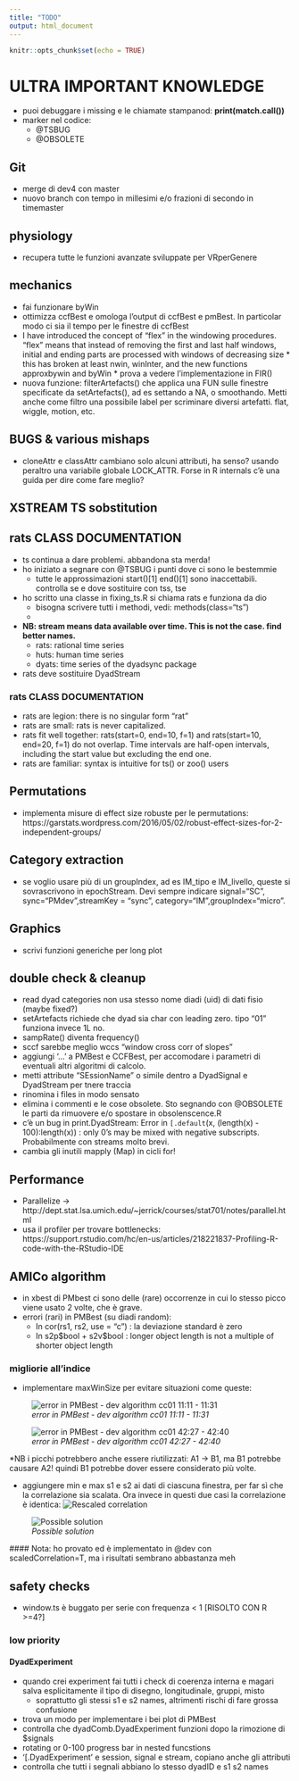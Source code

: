 ```yaml
---
title: "TODO"
output: html_document
---
```


```r
knitr::opts_chunk$set(echo = TRUE)
```
# ULTRA IMPORTANT KNOWLEDGE
  * puoi debuggare i missing e le chiamate stampanod:
  __print(match.call())__
  * marker nel codice:
    * @TSBUG
    * @OBSOLETE


## Git
  * merge di dev4 con master
  * nuovo branch con tempo in millesimi e/o frazioni di secondo in timemaster

## physiology
  * recupera tutte le funzioni avanzate sviluppate per VRperGenere
  
## mechanics
  * fai funzionare byWin
  * ottimizza ccfBest e omologa l'output di ccfBest e pmBest. In particolar modo 
    ci sia il tempo per le finestre di ccfBest
  *  I have introduced the concept of "flex" in the windowing procedures. "flex" means that instead of
       removing the first and last half windows, initial and ending parts are processed with windows of 
       decreasing size
    *  this has broken at least nwin, winInter, and the new functions approxbywin and byWin
    *  prova a vedere l'implementazione in FIR()
  * nuova funzione: filterArtefacts() che applica una FUN sulle finestre specificate da setArtefacts(), ad es settando a NA, o smoothando. Metti anche come filtro una possibile label per scriminare diversi artefatti. flat, wiggle, motion, etc.

## BUGS & various mishaps
 * cloneAttr e classAttr cambiano solo alcuni attributi, ha senso?
   usando peraltro una variabile    globale LOCK_ATTR. 
   Forse in R internals c'è una guida per dire come fare meglio?
 
    
## XSTREAM TS sobstitution

  
## rats CLASS DOCUMENTATION
  * ts continua a dare problemi.  abbandona sta merda!  
  * ho iniziato a segnare con @TSBUG i punti dove ci sono le bestemmie  
    * tutte le approssimazioni start()[1] end()[1] sono inaccettabili. controlla se e dove sostituire con tss, tse
  * ho scritto una classe in fixing_ts.R si chiama rats e funziona da dio
    * bisogna scrivere tutti i methodi, vedi: methods(class="ts")
    *
  * __NB: stream means data available over time. This is not the case. find better names.__
    * rats: rational time series
    * huts: human time series
    * dyats: time series of the dyadsync package
  * rats deve sostituire DyadStream
  
### rats CLASS DOCUMENTATION
  * rats are legion: there is no singular form "rat"
  * rats are small: rats is never capitalized.
  * rats fit well together: rats(start=0, end=10, f=1) and rats(start=10, end=20, f=1) do
    not overlap. Time intervals are half-open intervals, including the start value
    but excluding the end one.
  * rats are familiar: syntax is intuitive for ts() or zoo() users



## Permutations
  * implementa misure di effect size robuste per le permutations:
    https://garstats.wordpress.com/2016/05/02/robust-effect-sizes-for-2-independent-groups/
    
## Category extraction
  * se voglio usare più di un groupIndex, ad es IM_tipo e IM_livello, queste si sovrascrivono in epochStream. Devi sempre indicare signal="SC", sync="PMdev",streamKey = "sync", category="IM",groupIndex="micro".


## Graphics 
  * scrivi funzioni generiche per long plot

  
  
## double check & cleanup
  * read dyad categories non usa stesso nome diadi (uid) di dati fisio (maybe fixed?)
  * setArtefacts richiede che dyad sia char con leading zero. tipo "01" funziona invece 1L no.
  * sampRate() diventa frequency()
  * sccf sarebbe meglio wccs "window cross corr of slopes"
  * aggiungi '...' a PMBest e CCFBest, per accomodare i parametri di eventuali altri algoritmi di calcolo.
  * metti attribute "SEssionName" o simile dentro a DyadSignal e DyadStream per tnere traccia
  * rinomina i files in modo sensato
  * elimina i commenti e le cose obsolete. Sto segnando con @OBSOLETE le parti da rimuovere e/o spostare in obsolenscence.R
  * c'è un bug in print.DyadStream:  Error in `[.default`(x, (length(x) - 100):length(x)) : only 0's may be mixed with negative subscripts. Probabilmente con streams molto brevi.
  * cambia gli inutili mapply (Map) in cicli for!
  
  

## Performance
  * Parallelize -> http://dept.stat.lsa.umich.edu/~jerrick/courses/stat701/notes/parallel.html
  * usa il profiler per trovare bottlenecks: https://support.rstudio.com/hc/en-us/articles/218221837-Profiling-R-code-with-the-RStudio-IDE
   
   

## AMICo algorithm

  * in xbest di PMbest ci sono delle (rare) occorrenze in cui lo stesso picco viene usato 2 volte, che è grave.
  * errori (rari) in PMBest (su diadi random): 
    * In cor(rs1, rs2, use = "c") : la deviazione standard è zero
    * In s2p\$bool + s2v\$bool :  longer object length is not a multiple of shorter object length

  
### migliorie all'indice
  * implementare maxWinSize per evitare situazioni come queste:
  
  ![_error in PMBest - dev algorithm cc01 11:11 - 11:31_](dev_spam/dev_error1.PNG)
  
  ![_error in PMBest - dev algorithm cc01 42:27 - 42:40_](dev_spam/dev_error2.PNG)
  
  *NB i picchi potrebbero anche essere riutilizzati: A1 -> B1, ma B1 potrebbe causare A2! quindi B1 potrebbe dover essere considerato più volte. 
  
  * aggiungere min e max s1 e s2 ai dati di ciascuna finestra, per far sì che la correlazione sia scalata. Ora invece in questi due casi la correlazione è identica:
  ![_Rescaled correlation_](dev_spam/cor_rescale.png)
  
  ![_Possible solution_](dev_spam/cor_rescale2.png)
  
  #### Nota: ho provato ed è implementato in @dev con scaledCorrelation=T, ma i risultati sembrano abbastanza meh

  
## safety checks
  * window.ts è buggato per serie con frequenza < 1 [RISOLTO CON R >=4?]


    


### low priority
#### DyadExperiment
* quando crei experiment fai tutti i check di coerenza interna e magari salva esplicitamente il tipo di disegno, longitudinale, gruppi, misto
  * soprattutto gli stessi s1 e s2 names, altrimenti rischi di fare grossa confusione
* trova un modo per implementare i bei plot di PMBest  
* controlla che dyadComb.DyadExperiment funzioni dopo la rimozione di $signals
* rotating or 0-100 progress bar in nested funcstions
* '[.DyadExperiment' e session, signal e stream, copiano anche gli attributi
* controlla che tutti i segnali abbiano lo stesso dyadID e s1 s2 names
